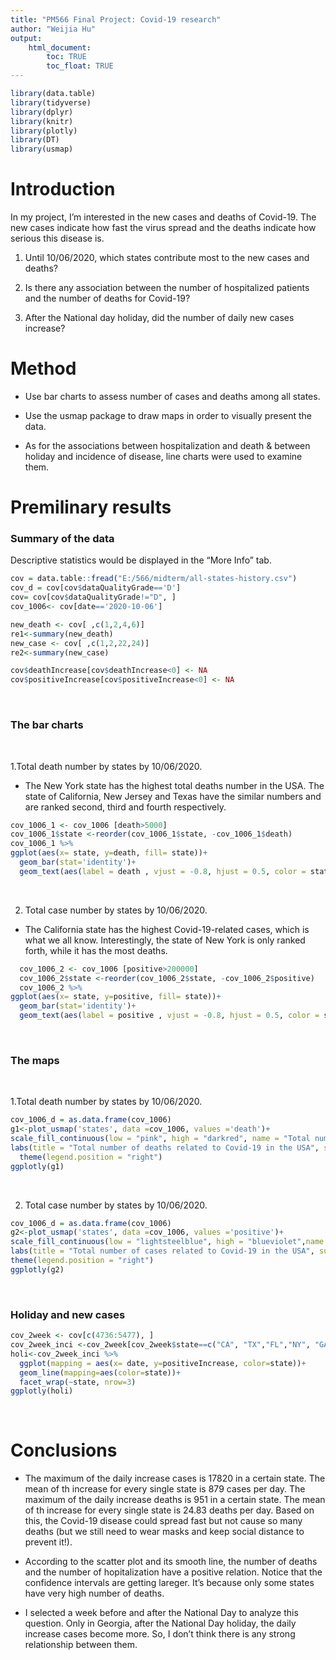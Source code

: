 ```yaml
---
title: "PM566 Final Project: Covid-19 research"
author: "Weijia Hu"
output: 
    html_document:
        toc: TRUE
        toc_float: TRUE
---
```


```r
library(data.table)
library(tidyverse)
library(dplyr)
library(knitr)
library(plotly)
library(DT)
library(usmap)
```

# Introduction
In my project, I’m interested in the new cases and deaths of Covid-19. The new cases indicate how fast the virus spread and the deaths indicate how serious this disease is. 

1. Until 10/06/2020, which states contribute most to the new cases and deaths?

2. Is there any association between the number of hospitalized patients and the number of deaths for Covid-19?

3. After the National day holiday, did the number of daily new cases increase? 

# Method

- Use bar charts to assess number of cases and deaths among all states.

- Use the usmap package to draw maps in order to visually present the data.

- As for the associations between hospitalization and death & between holiday and incidence of disease, line charts were used to examine them.  

# Premilinary results 

### Summary of the data

Descriptive statistics would be displayed in the "More Info" tab.

```r
cov = data.table::fread("E:/566/midterm/all-states-history.csv")
cov_d = cov[cov$dataQualityGrade=='D']
cov= cov[cov$dataQualityGrade!="D", ]
cov_1006<- cov[date=='2020-10-06']
```

```r
new_death <- cov[ ,c(1,2,4,6)]
re1<-summary(new_death)
new_case <- cov[ ,c(1,2,22,24)]
re2<-summary(new_case)
```

```r
cov$deathIncrease[cov$deathIncrease<0] <- NA
cov$positiveIncrease[cov$positiveIncrease<0] <- NA
```

<br>

###  The bar charts

<br>


1.Total death number by states by 10/06/2020. 

- The New York state has the highest total deaths number in the USA. The state of California, New Jersey and Texas have the similar numbers and are ranked second, third and fourth respectively.

```r
cov_1006_1 <- cov_1006 [death>5000]
cov_1006_1$state <-reorder(cov_1006_1$state, -cov_1006_1$death)
cov_1006_1 %>%
ggplot(aes(x= state, y=death, fill= state))+
  geom_bar(stat='identity')+
  geom_text(aes(label = death , vjust = -0.8, hjust = 0.5, color = state)) 
```

<br>

2. Total case number by states by 10/06/2020. 

- The California state has the highest Covid-19-related cases, which is what we all know. Interestingly, the state of New York is only ranked forth, while it has the most deaths.

```r
  cov_1006_2 <- cov_1006 [positive>200000]
  cov_1006_2$state <-reorder(cov_1006_2$state, -cov_1006_2$positive)
  cov_1006_2 %>%
ggplot(aes(x= state, y=positive, fill= state))+
  geom_bar(stat='identity')+
  geom_text(aes(label = positive , vjust = -0.8, hjust = 0.5, color = state))
```

<br>

### The maps

<br>

1.Total death number by states by 10/06/2020. 
```r
cov_1006_d = as.data.frame(cov_1006)
g1<-plot_usmap('states', data =cov_1006, values ='death')+
scale_fill_continuous(low = "pink", high = "darkred", name = "Total number of new cases", label = scales::comma)+
labs(title = "Total number of deaths related to Covid-19 in the USA", subtitle = "By 10/06/2020")+
  theme(legend.position = "right")
ggplotly(g1)
```
<br>

2. Total case number by states by 10/06/2020.
```r
cov_1006_d = as.data.frame(cov_1006)
g2<-plot_usmap('states', data =cov_1006, values ='positive')+
scale_fill_continuous(low = "lightsteelblue", high = "blueviolet",name = "Total number of new cases", label = scales::comma)+
labs(title = "Total number of cases related to Covid-19 in the USA", subtitle = "By 10/06/2020")+
theme(legend.position = "right")
ggplotly(g2)
```

<br>


### Holiday and new cases

```r
cov_2week <- cov[c(4736:5477), ]
cov_2week_inci <-cov_2week[cov_2week$state==c("CA", "TX","FL","NY", "GA","IL"), ]
holi<-cov_2week_inci %>%
  ggplot(mapping = aes(x= date, y=positiveIncrease, color=state))+
  geom_line(mapping=aes(color=state))+
  facet_wrap(~state, nrow=3)
ggplotly(holi)
```

<br>

# Conclusions

- The maximum of the daily increase cases is 17820 in a certain state. The mean of th increase for every single state is 879 cases per day. The maximum of the daily increase deaths is 951 in a certain state. The mean of th increase for every single state is 24.83 deaths per day. Based on this, the Covid-19 disease could spread fast but not cause so many deaths (but we still need to wear masks and keep social distance to prevent it!).

- According to the scatter plot and its smooth line, the number of deaths and the number of hopitalization have a positive relation. Notice that the confidence intervals are getting lareger. It's because only some states have very high number of deaths.

- I selected a week before and after the National Day to analyze this question. Only in Georgia, after the National Day holiday, the daily increase cases become more. So, I don't think there is any strong relationship between them.
